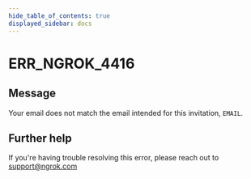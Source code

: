 ```yaml
---
hide_table_of_contents: true
displayed_sidebar: docs
---
```



# ERR_NGROK_4416

## Message

Your email does not match the email intended for this invitation, `EMAIL`.

<ErrorDetails error="err_ngrok_4416" />

## Further help

If you're having trouble resolving this error, please reach out to [support@ngrok.com](mailto:support@ngrok.com?subject=Help%20with%20ERR_NGROK_4416)
